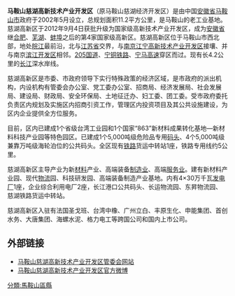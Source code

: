 {{multiple issues|
{{advert|time=2014-05-04T07:09:39+00:00}}
{{newsrelease|time=2014-05-04T07:09:39+00:00}}
{{no footnotes|time=2014-05-04T07:09:39+00:00}}
{{non-free|time=2018-11-11T02:43:10+00:00}}
}}
'''马鞍山慈湖高新技术产业开发区'''（原马鞍山慈湖经济开发区）是由中国[[安徽省|安徽省]][[马鞍山市|马鞍山市]]政府于2002年5月设立，总规划面积11.2平方公里，是马鞍山的老工业基地。慈湖高新区于2012年9月4日获批升级为国家级高新技术产业开发区，成为[[安徽省|安徽省]]继[[合肥|合肥]]、[[芜湖|芜湖]]、[[蚌埠|蚌埠]]之后的第4家国家级高新区。慈湖高新区位于马鞍山市西北部，地处[[皖江|皖江]]最前沿，北与[[江苏省|江苏省]]交界，与[[南京|南京]][[江宁高新技术产业开发区|江宁高新技术产业开发区]]接壤、并与南京[[滨江开发区|滨江开发区]]相邻。[[205国道|205国道]]、[[宁铜铁路|宁铜铁路]]、[[宁马高速|宁马高速]]穿区而过。现有长4.2公里的[[长江|长江]]深水岸线。

慈湖高新区是市委、市政府领导下实行特殊政策的经济区域，是市政府的派出机构，内设机构有管委会办公室、党工委办公室、招商局、经济发展局、社会发展局、建设局、财政局、安全环保局、土地征迁办、妇工委、团工委。受市政府委托负责区内规划及实施区内招商引资工作，管理区内投资项目及其公共设施建设，为区内企业提供全方位服务。

目前，区内已建成1个省级台湾工业园和1个国家“863”新材料成果转化基地—新材料科技产业园等特色园区。已建成1个5,000吨级危险品专用[[码头|码头]]、4个5,000吨级兼靠万吨级海轮泊位的公共码头。全区现有[[铁路|铁路]]货运中转站1座，铁路专用线约5公里。

慈湖高新区主导产业为新[[材料|材料]]产业、高端装备[[制造业|制造业]]、高端[[服务业|服务业]]。建有新材料产业园、现代[[物流|物流]]园、科技研发园、高端装备制造产业基地。内有4×30万千瓦[[发电厂|发电厂]]1座，企业综合利用电厂2座，长江港口公共码头、长运物流园、东昇物流园、慈湖铁路货运中转站。

慈湖高新区入驻有法国圣戈班、台湾中橡、广州立白、丰原生化、申能集团、首创水务、大唐集团、海螺水泥、格力电工等跨国公司和国内上市公司。

==外部链接==
*[https://web.archive.org/web/20140528160331/http://www.chkfq.gov.cn/ 马鞍山慈湖高新技术产业开发区管委会网站]
*[http://weibo.com/u/2873536250/ 马鞍山慈湖高新技术产业开发区官方微博]

{{安徽行政区划}}
[[分類:馬鞍山區縣|分類:馬鞍山區縣]]